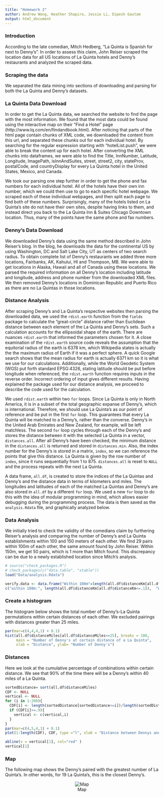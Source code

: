 ```yaml
---
title: "Homework 2"
author: Andrew Wong, Heather Shapiro, Jessie Li, Dipesh Gautam
output: html_document
---
```


### Introduction
According to the late comedian, Mitch Hedberg, "La Quinta is Spanish for next to Denny’s". In order to assess this claim, John Reiser scraped the location data for all US locations of La Quinta hotels and Denny's restaurants and analyzed the scraped data. 

### Scraping the data
We separated the data mining into sections of downloading and parsing for both the La Quinta and Denny's datasets. 

### La Quinta Data Download
In order to get the La Quinta data, we searched the website to find the page with the most information. We found that the most data could be found using the interactive map on their "Find a Hotel" page (http://www.lq.com/en/findandbook.html). After noticing that parts of the html page contain chunks of XML code, we downloaded the content from this url, and separated these chunks out for each individual hotel. By searching for the regular expression starting with "hotelList.push", we were able to break the content up for each hotel. After converting the XML chunks into dataframes, we were able to find the Title, InnNumber, Latitude, Longitude, ImagePath, isInnAndSuites, street, street2, city, stateProv, postalCode, and countryDisplay for every La Quinta hotel in the United States, Mexico, and Canada.

We took our parsing one step further in order to get the phone and fax numbers for each individual hotel. All of the hotels have their own inn number, which we could then use to go to each specific hotel webpage. We scraped each of these individual webpages, and then split each page to find both of these numbers. Surprisingly, many of the hotels listed on La Quinta's site do not have their own sites, despite having links to them, and instead direct you back to the La Quinta Inn & Suites Chicago Downtown location. Thus, many of the points have the same phone and fax numbers. 

### Denny's Data Download
We downloaded Denny's data using the same method described in John Reiser's blog. In the blog, he downloads the data for the continental US by using Washington, DC and Salt Lake City, UT as centers of two search radius. To obtain complete list of Denny's restaurants we added three more locations, Fairbanks, AK, Kahului, HI and Thompson, MB. We were able to get locations in Alaska, Hawaii and all of Canada using these locations.
We parsed the required information on all Denny's location including latitude and longitude, address and phone number from the downloaded XML files. We then removed Denny's locations in Dominican Republic and Puerto Rico as there are no La Quintas in those locations.


### Distance Analysis
After scraping Denny's and La Quinta's respective websites then parsing the downloaded data, we used the `rdist.earth` function from the `fields` package to calculate the "great-circle" distance rather than Euclidean distance between each element of the La Quinta and Denny's sets. Such a calculation accounts for the ellipsoidal shape of the earth. There are nuances `rdist.earth` that informed the parameters chosen for it. A close examination of the `rdist.earth` source code reveals the assumption that the equitorial radius of the earth is 6378 km, which Wikipedia states is actually the the maximum radius of Earth if it was a perfect sphere. A quick Google search shows that the mean radius for earth is actually 6371 km so it is what we use for our calculations. Additionally, while the World Geodetic System (WGS) put forth standard EPSG:4326, stating latitude should be put before longitude when referenced, the `rdist.earth` function requires inputs in the reverse order. Incorrect ordering of input gives different results. Having explained the package used for our distance analysis, we proceed to describe the code used for the calculation.

We used `rdist.earth` within two `for` loops. Since La Quinta is only in North America, it is in a subset of the total geographic expanse of Denny's, which is international. Therefore, we should use La Quinta's as our point of reference and be put in the first `for` loop. This guarantees that every La Quinta will be matched to a Denny's, rather than the converse. Denny's in the United Arab Emirates and New Zealand, for example, will be left matchless. The second `for` loop cycles through each of the Denny's and stores the distance between it with the selected La Quinta in a vector, `distances.all`. After all Denny's have been checked, the minimum distance in the `distances.all` is returned and stored in `distances.min`. Also, the index number for the Denny's is stored in a matrix, `index`, so we can reference the points that give this distance. La Quinta is given by the row number of `index`, since it runs sequentially from 1 to 875. `distances.all` is reset to `NULL` and the process repeats with the next La Quinta.

A data frame, `all.df`, is created to store the indices of the La Quintas and Denny's and the distance data in terms of kilometers and miles. The longitudes and latitudes of each of the matched La Quintas and Denny's are also stored in `all.df` by a different `for` loop. We used a new `for` loop to do this with the idea of modular programming in mind, which allows easier debugging during the programming process. The data is then saved as the `analysis.Rdata` file, and graphically analyzed below.

### Data Analysis
We initially tried to check the validity of the comedians claim by furthering Reiser's analysis and comparing the number of Denny's and La Quinta establishments within 100 and 150 meters of each other. We find 29 pairs within 100m of each other, the same amount found by John Reiser. Within 150m, we get 50 pairs, which is 1 more than Mitch found. This discrepancy can be due to a newly established location since Mitch's analysis.
```r
# source("check_packages.R")
# check_packages(c("data.table", "xtable"))
load("Data/analysis.Rdata")

verify.data <- data.frame("Within 100m"=length(all.df$distanceKm[all.df$distanceKm<=.1]), "Within 150m"=length(all.df$distanceKm[all.df$distanceKm<=.15]))
c("within 100m:", length(all.df$distanceKm[all.df$distanceKm<=.1]),  "Within 150m:", length(all.df$distanceKm[all.df$distanceKm<=.15])) 

```


### Create a histogram
The histogram below shows the total number of Denny's-La Quinta permutations within certain distances of each other. We excluded pairings with distances greater than 25 miles.
```r

par(mar=c(4,4,4,1) + 0.1)
hist(all.df$distanceMiles[all.df$distanceMiles<=25], breaks = 100,
     main = "Number of Denny's at certain distance of a La Quinta",
     xlab = "Distance", ylab= "Number of Denny's")
```


### Distances
Here we look at the cumulative percentage of combinations within certain distance. We see that 90% of the time there will be a Denny's within 40 miles of a La Quinta.
```r
sortedDistance= sort(all.df$distanceMiles)
CDF <- NULL
vertical <- NULL
for (i in 1:200){
  CDF[i] <- length(sortedDistance[sortedDistance<=i])/length(sortedDistance)
  if (CDF[i]>=.9){
    vertical <- c(vertical,i)
  }
}
par(mar=c(4,5,4,1) + 0.1)
plot(1:length(CDF), CDF, type ="l", xlab = "Distance between Dennys and LQ", ylab = "Cumulative percentage within the distance")

abline(v = vertical[1], col="red" )
vertical[1]

```

### Map
The following map shows the Denny's paired with the greatest number of La Quinta's. In other words, for 19 La Quinta's, this is the closest Denny's. 
<div style="text-align:center">
![Map](Data/plot.png)
</div>
